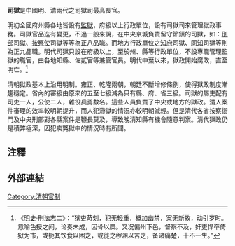 '''司獄'''是中國明、清兩代之司獄司最高長官。

明初全國府州縣各地皆設有[[監獄|監獄]]，府級以上行政單位，設有司獄司來管理獄政事務。司獄官品迭有變更，不過一般來說，在中央京城負責留守節鎮的司獄，如：[[刑部|刑部]]司獄、[[按察使|按察使]]司獄等等為正八品職。而地方行政單位之[[知府|知府]]司獄、[[同知|同知]]司獄等則為正九品職。明代司獄只設在府級以上，至於州、縣等行政單位，不設專職管理監獄的職官，由各地知縣、佐貳官等兼管官員。明代中葉以來，獄政開始腐敗，直至明亡。<ref>《[[明史|明史]]·刑法志二》：“狱吏苛刻，犯无轻重，概加幽禁，案无新故，动引岁时。意喻色授之间，论奏未成，囚骨以糜。又况偏州下邑，督察不及，奸吏悍卒倚狱为市，或扼其饮食以困之，或徙之秽溷以苦之，备诸痛楚，十不一生。”</ref>

清朝獄政基本上沿用明制。雍正、乾隆兩朝，朝廷不斷增修條例，使得獄政制度漸趨穩定。省內的審級由原來的五至七級減為只有縣、府、省三級。司獄的屬吏配有司吏一人，公使二人，雜役兵勇數名。這些人員負責了中央或地方的獄政。清人案件審理的效率較明朝提升，而人犯滯獄的情況亦較明朝減輕。但是清代各省按察衙門及中央刑部對各縣案件是鞭長莫及，導致晚清知縣有機會隨意判案。清代獄政仍是積弊極深，囚犯瘐斃獄中的情況時有所聞。

==注釋==
{{reflist}}

==外部連結==
{{Wikisource further reading}}
[[Category:清朝官制|Category:清朝官制]]